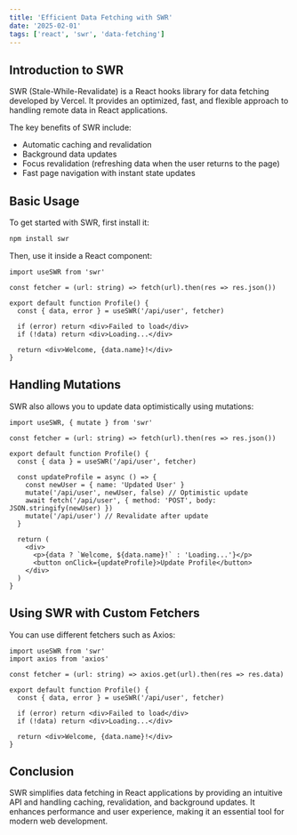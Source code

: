 ```yaml
---
title: 'Efficient Data Fetching with SWR'
date: '2025-02-01'
tags: ['react', 'swr', 'data-fetching']
---
```


## Introduction to SWR

SWR (Stale-While-Revalidate) is a React hooks library for data fetching developed by Vercel. It provides an optimized, fast, and flexible approach to handling remote data in React applications.

The key benefits of SWR include:

- Automatic caching and revalidation
- Background data updates
- Focus revalidation (refreshing data when the user returns to the page)
- Fast page navigation with instant state updates

## Basic Usage

To get started with SWR, first install it:

```sh
npm install swr
```

Then, use it inside a React component:

```tsx
import useSWR from 'swr'

const fetcher = (url: string) => fetch(url).then(res => res.json())

export default function Profile() {
  const { data, error } = useSWR('/api/user', fetcher)

  if (error) return <div>Failed to load</div>
  if (!data) return <div>Loading...</div>

  return <div>Welcome, {data.name}!</div>
}
```

## Handling Mutations

SWR also allows you to update data optimistically using mutations:

```tsx
import useSWR, { mutate } from 'swr'

const fetcher = (url: string) => fetch(url).then(res => res.json())

export default function Profile() {
  const { data } = useSWR('/api/user', fetcher)

  const updateProfile = async () => {
    const newUser = { name: 'Updated User' }
    mutate('/api/user', newUser, false) // Optimistic update
    await fetch('/api/user', { method: 'POST', body: JSON.stringify(newUser) })
    mutate('/api/user') // Revalidate after update
  }

  return (
    <div>
      <p>{data ? `Welcome, ${data.name}!` : 'Loading...'}</p>
      <button onClick={updateProfile}>Update Profile</button>
    </div>
  )
}
```

## Using SWR with Custom Fetchers

You can use different fetchers such as Axios:

```tsx
import useSWR from 'swr'
import axios from 'axios'

const fetcher = (url: string) => axios.get(url).then(res => res.data)

export default function Profile() {
  const { data, error } = useSWR('/api/user', fetcher)

  if (error) return <div>Failed to load</div>
  if (!data) return <div>Loading...</div>

  return <div>Welcome, {data.name}!</div>
}
```

## Conclusion

SWR simplifies data fetching in React applications by providing an intuitive API and handling caching, revalidation, and background updates. It enhances performance and user experience, making it an essential tool for modern web development.

<CustomImage src="https://raw.githubusercontent.com/maryamHabibpourr/blogPost/main/images/SWRGuide.png" alt="SWR Guide" />

